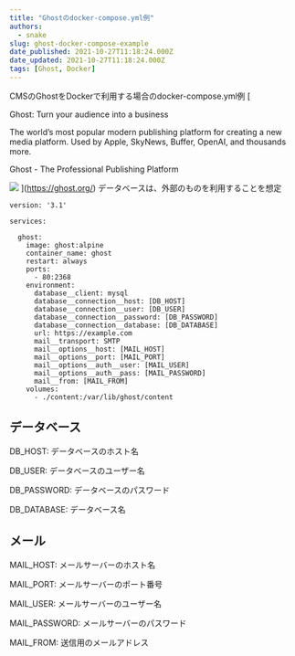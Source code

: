 ```yaml
---
title: "Ghostのdocker-compose.yml例"
authors:
  - snake
slug: ghost-docker-compose-example
date_published: 2021-10-27T11:18:24.000Z
date_updated: 2021-10-27T11:18:24.000Z
tags: [Ghost, Docker]
---
```


CMSのGhostをDockerで利用する場合のdocker-compose.yml例
[

Ghost: Turn your audience into a business

The world’s most popular modern publishing platform for creating a new media platform. Used by Apple, SkyNews, Buffer, OpenAI, and thousands more.

Ghost - The Professional Publishing Platform

![](https://ghost.org/images/meta/ghost.png)
](https://ghost.org/)
データベースは、外部のものを利用することを想定

    version: '3.1'
    
    services:
    
      ghost:
        image: ghost:alpine
        container_name: ghost
        restart: always
        ports:
          - 80:2368
        environment:
          database__client: mysql
          database__connection__host: [DB_HOST]
          database__connection__user: [DB_USER]
          database__connection__password: [DB_PASSWORD]
          database__connection__database: [DB_DATABASE]
          url: https://example.com
          mail__transport: SMTP
          mail__options__host: [MAIL_HOST]
          mail__options__port: [MAIL_PORT]
          mail__options__auth__user: [MAIL_USER]
          mail__options__auth__pass: [MAIL_PASSWORD]
          mail__from: [MAIL_FROM]
        volumes:
          - ./content:/var/lib/ghost/content

## データベース

DB_HOST: データベースのホスト名

DB_USER: データベースのユーザー名

DB_PASSWORD: データベースのパスワード

DB_DATABASE: データベース名

## メール

MAIL_HOST: メールサーバーのホスト名

MAIL_PORT: メールサーバーのポート番号

MAIL_USER: メールサーバーのユーザー名

MAIL_PASSWORD: メールサーバーのパスワード

MAIL_FROM: 送信用のメールアドレス
